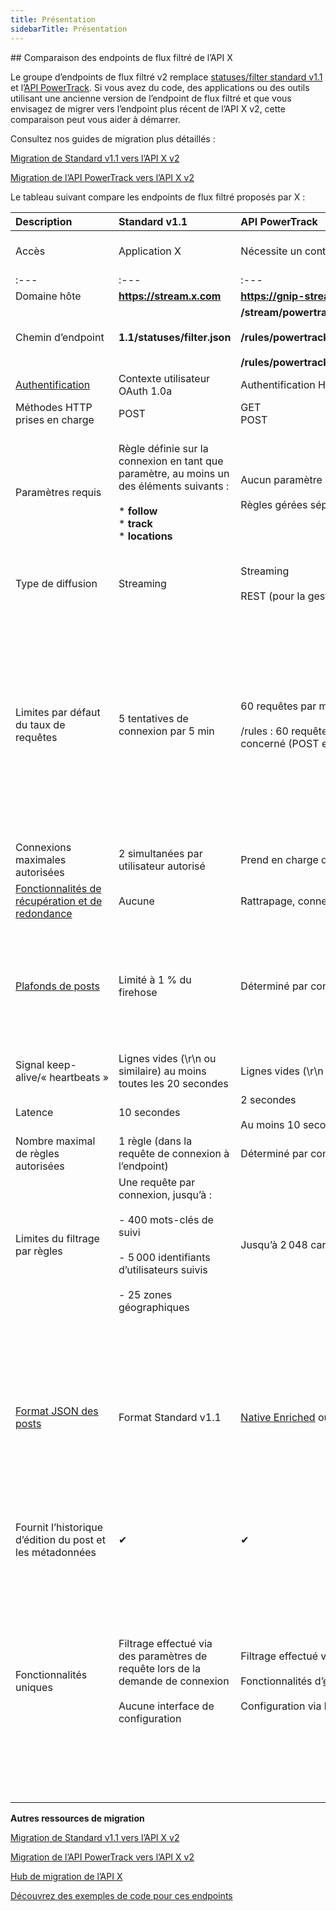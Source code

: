 ```yaml
---
title: Présentation
sidebarTitle: Présentation
---
```


<div id="comparing-x-apis-filtered-stream-endpoints">
  ## Comparaison des endpoints de flux filtré de l’API X
</div>

Le groupe d’endpoints de flux filtré v2 remplace [statuses/filter standard v1.1](https://developer.x.com/en/docs/x-api/v1/tweets/filter-realtime/api-reference/post-statuses-filter) et l’[API PowerTrack](/fr/x-api/enterprise-gnip-2.0/powertrack-api). Si vous avez du code, des applications ou des outils utilisant une ancienne version de l’endpoint de flux filtré et que vous envisagez de migrer vers l’endpoint plus récent de l’API X v2, cette comparaison peut vous aider à démarrer.

Consultez nos guides de migration plus détaillés :

[Migration de Standard v1.1 vers l’API X v2](fr/x-api/posts/filtered-stream#standard-v1-1-compared-to-x-api-v2)

[Migration de l’API PowerTrack vers l’API X v2](/fr/x-api/enterprise-gnip-2.0/powertrack-api#powertrack-operators)

Le tableau suivant compare les endpoints de flux filtré proposés par X :
 

| **Description** | **Standard v1.1** | **API PowerTrack** | **API X v2** |
| :--- | :--- | :--- | :--- |
| Accès | Application X | Nécessite un contrat et un compte Enterprise | Nécessite un compte développeur ([s’inscrire](https://developer.x.com/en/portal/petition/essential/basic-info)), et une [application X](/fr/resources/fundamentals/developer-apps) au sein d’un [projet](/fr/resources/fundamentals/projects) |
| :--- | :--- | :--- | :--- |
| Domaine hôte | ******https://stream.x.com****** | ******https://gnip-stream.x.com****** | ******https://api.x.com****** |
| Chemin d’endpoint | ******1.1/statuses/filter.json****** | ******/stream/powertrack/accounts/{gnip_account_name}/publishers/twitter/{stream_label}.json******<br /><br />******/rules/powertrack/accounts/{gnip_account_name}/publishers/twitter/{stream_label}.json ******<br /><br />******/rules/powertrack/accounts/{gnip_account_name}/publishers/twitter/{stream_label}/validation.json****** | ******/2/tweets/search/stream******<br /><br />******/2/tweets/search/stream/rules****** |
| [Authentification](/fr/resources/fundamentals/authentication) | Contexte utilisateur OAuth 1.0a | Authentification HTTP Basic | OAuth 2.0 App-Only |
| Méthodes HTTP prises en charge | POST | GET  <br />POST | GET  <br />POST |
| Paramètres requis | Règle définie sur la connexion en tant que paramètre, au moins un des éléments suivants :<br /><br />\* ******follow******<br />\* ******track******<br />\* ******locations****** | Aucun paramètre requis pour la connexion en streaming, paramètre de rattrapage optionnel.<br /><br />Règles gérées séparément | Aucun paramètre requis pour la connexion en streaming, paramètres optionnels pour définir le format de réponse et ajouter la [fonction de récupération par rattrapage](/fr/x-api/posts/filtered-stream#recovering-missed-data-after-a-disconnection-backfill) pour l’accès Academic Research.<br /><br />Règles gérées séparément |
| Type de diffusion | Streaming | Streaming<br /><br />REST (pour la gestion des règles) | Streaming<br /><br />REST (pour la gestion des règles) |
| Limites par défaut du taux de requêtes | 5 tentatives de connexion par 5 min | 60 requêtes par min, agrégées pour les requêtes POST et GET<br /><br />/rules : 60 requêtes par minute, agrégées sur toutes les requêtes vers l’endpoint /rules pour l’API du flux concerné (POST et GET). | Dépend de l’endpoint et du [niveau d’accès](/fr/x-api/getting-started/about-x-api).<br /><br />[GET /2/tweets/search/stream](/fr/x-api/posts/filtered-stream#get-2-tweets-search-stream) :  <br />Pro - 50 requêtes par 15 minutes et par application<br /><br />[GET /2/tweets/search/stream/rules](/fr/x-api/posts/filtered-stream#get-2-tweets-search-stream-rules) :  <br />Pro - 450 requêtes par 15 minutes et par application<br /><br />---<br /><br />[POST /2/tweets/search/stream/rules](/fr/x-api/posts/adddelete-rules) :  <br />Pro - 100 requêtes par 15 minutes et par application |
| Connexions maximales autorisées | 2 simultanées par utilisateur autorisé | Prend en charge des connexions multiples/redondantes, déterminées par contrat | Accès Pro :  <br />1 |
| [Fonctionnalités de récupération et de redondance](/fr/x-api/posts/filtered-stream#filtered-stream-recovery-and-redundancy-features) | Aucune | Rattrapage, connexions redondantes et API Replay |     |
| [Plafonds de posts](/fr/x-api/fundamentals/post-cap) | Limité à 1 % du firehose | Déterminé par contrat | Un plafond mensuel de posts au niveau du projet s’applique à tous les posts reçus depuis cet endpoint :<br /><br />Basic :  <br />10 000 posts<br /><br />Pro :  <br />1 million de posts |
| Signal keep-alive/« heartbeats » | Lignes vides (\r\n ou similaire) au moins toutes les 20 secondes | Lignes vides (\r\n ou similaire) toutes les 10 secondes | Lignes vides (\r\n ou similaire) au moins toutes les 20 secondes |
| Latence | 10 secondes | 2 secondes<br /><br />Au moins 10 secondes pour le déroulage d’URL (unwinding) | 10 secondes |
| Nombre maximal de règles autorisées | 1 règle (dans la requête de connexion à l’endpoint) | Déterminé par contrat, jusqu’à 250 000 | Accès Pro :  <br />1000 règles |
| Limites du filtrage par règles | Une requête par connexion, jusqu’à : <br /><br />- 400 mots-clés de suivi<br /><br />- 5 000 identifiants d’utilisateurs suivis<br /><br />- 25 zones géographiques | Jusqu’à 2 048 caractères par règle | Accès Pro :  <br />1 024 caractères par règle |
| [Format JSON des posts](/fr/x-api/fundamentals/data-dictionary) | Format Standard v1.1 | [Native Enriched](/fr/x-api/enterprise-gnip-2.0/fundamentals/data-dictionary#native-enriched-tweet-object) ou [Activity Streams]() (sélectionné dans la [console](/fr/x-api/enterprise-gnip-2.0/fundamentals/overview)) | [Format API X v2](/fr/x-api/fundamentals/data-dictionary) (déterminé par les paramètres de requête ******fields****** et ******expansions******, non rétrocompatible avec les formats v1.1)<br /><br />Pour en savoir plus sur la migration du format Standard v1.1 vers le format API X v2, veuillez consulter notre [guide de migration des formats de données](/fr/x-api/migrate/data-format-migration). Nous publierons prochainement des guides de migration supplémentaires pour Native Enriched et Activity Streams. |
| Fournit l’historique d’édition du post et les métadonnées | ✔   | ✔   | ✔   |
| Fonctionnalités uniques | Filtrage effectué via des paramètres de requête lors de la demande de connexion<br /><br />Aucune interface de configuration | Filtrage effectué via des règles créées via un endpoint indépendant<br /><br />Fonctionnalités d’[enrichissement](/fr/x-api/enterprise-gnip-2.0/enterprise-gnip#enrichments) disponibles sous contrat<br /><br />Configuration via l’interface console.gnip.com | Filtrage effectué via des [règles](/fr/x-api/posts/filtered-stream/integrate/build-a-rule) créées via un endpoint indépendant<br /><br />Fonctionnalités de [mesures](/fr/x-api/fundamentals/metrics) et d’enrichissement d’URL incluses<br /><br />[Champs](/fr/x-api/fundamentals/fields) d’objet et [expansions](/fr/x-api/fundamentals/expansions) spécifiés au moyen de paramètres de requête<br /><br />[Annotations](/fr/x-api/fundamentals/post-annotations) de post<br /><br />Opérateur et champ [Conversation ID](/fr/x-api/fundamentals/conversation-id)<br /><br />Configuration via le [portail développeur](/fr/resources/fundamentals/developer-portal) |

**Autres ressources de migration**

[Migration de Standard v1.1 vers l’API X v2](/fr/x-api/posts/filtered-stream#standard-v1-1-compared-to-x-api-v2 "Migration de Standard v1.1 vers l’API X v2")

[Migration de l’API PowerTrack vers l’API X v2](/fr/x-api/enterprise-gnip-2.0/powertrack-api#powertrack-operators "Migration de l’API PowerTrack vers l’API X v2")

[Hub de migration de l’API X](/fr/x-api/migrate/overview)

[Découvrez des exemples de code pour ces endpoints](https://github.com/xdevplatform/Twitter-API-v2-sample-code "Découvrez des exemples de code pour ces endpoints")
